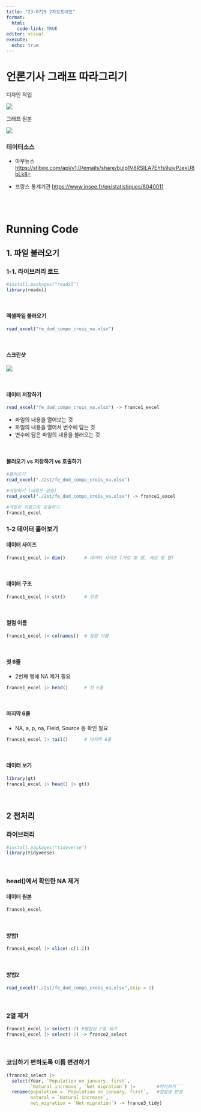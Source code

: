 ```yaml
---
title: "23-0729 2차오프라인"
format: 
  html: 
    code-link: TRUE
editor: visual
execute: 
  echo: true
---
```


# 언론기사 그래프 따라그리기

디자인 작업

![](2st/news_graph.png)

그래프 원본

![](2st/news_graph_r.png)

### 데이터소스

-   마부뉴스<https://stibee.com/api/v1.0/emails/share/buIp1V8RSILA7Ehfs9uivPJexU8bLk8=>

-   프랑스 통계기관 <https://www.insee.fr/en/statistiques/6040011>

<br><br>

# Running Code

## 1. 파일 불러오기

### 1-1. 라이브러리 로드

```r

#install.packages("readxl")
library(readxl)

```

<br>

#### 엑셀파일 불러오기

```r

read_excel("fe_dod_compo_crois_va.xlsx")

```

<br>

#### 스크린샷

![](2st/excel.png)

<br>

#### 데이터 저장하기

```r

read_excel("fe_dod_compo_crois_va.xlsx") -> france1_excel

```

-   파일의 내용을 열어보는 것
-   파일의 내용을 열어서 변수에 담는 것
-   변수에 담은 파일의 내용을 불러오는 것

<br>

#### 불러오기 vs 저장하기 vs 호출하기

```r
#불러오기
read_excel("./2st/fe_dod_compo_crois_va.xlsx")

#저장하기 (내용은 같음)
read_excel("./2st/fe_dod_compo_crois_va.xlsx") -> france1_excel

#저장된 이름으로 호출하기
france1_excel
```

### 1-2 데이터 훑어보기

#### 데이터 사이즈

```r

france1_excel |> dim()       # 데이터 사이즈 (가로 몇 행, 세로 몇 열)

```

<br>

#### 데이터 구조

```r
france1_excel |> str()       # 구조

```

<br>

#### 컬럼 이름

```r
france1_excel |> colnames()  # 컬럼 이름

```

<br>

#### 첫 6줄

-   2번째 행에 NA 제거 필요

```r
france1_excel |> head()      # 첫 6줄


```

<br>

#### 마지막 6줄

-   NA, a, p, na, Field, Source 등 확인 필요

```r
france1_excel |> tail()      # 마지막 6줄
```

<br>

#### 데이터 보기

```r
library(gt)
france1_excel |> head() |> gt()

```

<br>

## 2 전처리

### 라이브러리

```r

#install.packages("tidyverse")
library(tidyverse)

```

<br>

### head()에서 확인한 NA 제거

#### 데이터 원본

```r

france1_excel

```

<br>

#### 방법1

```r
france1_excel |> slice(-c(1:2)) 

```

<br>

#### 방법2

```r
read_excel("./2st/fe_dod_compo_crois_va.xlsx",skip = 1)

```

<br>

### 2열 제거

```r

france1_excel |> select(-2) #병합된 2열 제거
france1_excel |> select(-2) -> france2_select

```

<br>

### 코딩하기 편하도록 이름 변경하기

```r
(france2_select |> 
  select(Year, `Population on january, first`,
         `Natural increase`, `Net migration`) |>        #띄어쓰기 ``
  rename(population = `Population on january, first`,   #컬럼명 변경
         natural = `Natural increase`,
         net_migration = `Net migration`) -> france3_tidy)
```
